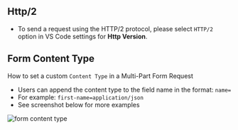 
## Http/2

- To send a request using the HTTP/2 protocol, please select `HTTP/2` option in VS Code settings for **Http Version**.


## Form Content Type
How to set a custom `Content Type` in a Multi-Part Form Request

- Users can append the content type to the field name in the format: `name=`
- For example: `first-name=application/json`
- See screenshot below for more examples

<Image width={775} height={775} alt="form content type" src="/images/form-content-type.png" />
